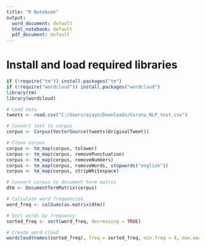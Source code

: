 ---
title: "R Notebook"
output:
  word_document: default
  html_notebook: default
  pdf_document: default
---
# Install and load required libraries

```{r}
if (!require("tm")) install.packages("tm")
if (!require("wordcloud")) install.packages("wordcloud")
library(tm)
library(wordcloud)
```


```{r}
# Load data
tweets <- read.csv("C:/Users/ajayn/Downloads/Corona_NLP_test.csv")

# Convert text to corpus
corpus <- Corpus(VectorSource(tweets$OriginalTweet))

# Clean corpus
corpus <- tm_map(corpus, tolower)
corpus <- tm_map(corpus, removePunctuation)
corpus <- tm_map(corpus, removeNumbers)
corpus <- tm_map(corpus, removeWords, stopwords("english"))
corpus <- tm_map(corpus, stripWhitespace)

# Convert corpus to document term matrix
dtm <- DocumentTermMatrix(corpus)

# Calculate word frequencies
word_freq <- colSums(as.matrix(dtm))

# Sort words by frequency
sorted_freq <- sort(word_freq, decreasing = TRUE)

# Create word cloud
wordcloud(names(sorted_freq), freq = sorted_freq, min.freq = 4, max.words = 150, random.order = FALSE, colors = brewer.pal(6, "Dark2"))


```

